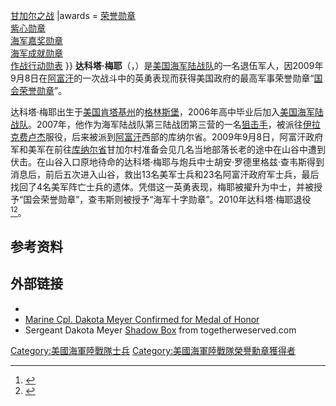 {{Infobox military person
|name = 达科塔·梅耶
|image = [[File:Dakota_Meyer_2.jpg|250px]]
|caption = 
|birth_date = {{Birth date and age|1988|6|26}}
|death_date = 
|birth_place = {{USA}}，[[肯塔基州|肯塔基州]]，[[格林斯堡|格林斯堡]]
|death_place =
|allegiance = [[美国|美国]]
|branch = [[美国海军陆战队|美国海军陆战队]]
|serviceyears  = 2006–2010
|rank = [[中士|中士]]
|unit =战斗支援训练部队（简称ETT）2-8小组
|battles = [[伊拉克战争|伊拉克战争]]<br/>[[阿富汗战争_(2001年)|阿富汗战争]]<br/>{{*}} [[甘加尔之战|甘加尔之战]]
|awards = [[荣誉勋章|荣誉勋章]] <br> [[紫心勋章|紫心勋章]] <br> [[海军嘉奖勋章|海军嘉奖勋章]] <br> [[海军成就勋章|海军成就勋章]] <br> [[作战行动勋表|作战行动勋表]]
}}
'''达科塔·梅耶'''（{{lang-en|Dakota Meyer}}，{{bd|1988年|6月26日||}}）是[[美国海军陆战队|美国海军陆战队]]的一名退伍军人，因2009年9月8日在[[阿富汗|阿富汗]]的一次战斗中的英勇表现而获得美国政府的最高军事荣誉勋章“[[荣誉勋章|国会荣誉勋章]]”。

达科塔·梅耶出生于[[美国|美国]][[肯塔基州|肯塔基州]]的[[格林斯堡|格林斯堡]]，2006年高中毕业后加入[[美国海军陆战队|美国海军陆战队]]。2007年，他作为海军陆战队第三陆战团第三营的一名[[狙击手|狙击手]]，被派往[[伊拉克|伊拉克]][[费卢杰|费卢杰]]服役，后来被派到[[阿富汗|阿富汗]]西部的库纳尔省。2009年9月8日，阿富汗政府军和美军在前往[[库纳尔省|库纳尔省]]甘加尔村准备会见几名当地部落长老的途中在山谷中遭到伏击。在山谷入口原地待命的达科塔·梅耶与炮兵中士胡安·罗德里格兹·查韦斯得到消息后，前后五次进入山谷，救出13名美军士兵和23名阿富汗政府军士兵，最后找回了4名美军阵亡士兵的遗体。凭借这一英勇表现，梅耶被擢升为中士，并被授予“国会荣誉勋章”，查韦斯则被授予“海军十字勋章”。2010年达科塔·梅耶退役<ref>{{cite web | language = zh-cn | publisher = 网易 | title = 达科塔·梅耶：美利坚的新英雄 | url = http://news.163.com/11/1012/01/7G4J9NJU00014AED.html | date = 2011-10-12 | accessdate = 2011-11-08 | archive-date = 2018-08-10 | archive-url = https://web.archive.org/web/20180810000408/http://news.163.com/11/1012/01/7G4J9NJU00014AED.html | dead-url = no }}</ref><ref>{{cite web | language = zh-cn | publisher = 中国网 | title = 救36名战友 美军中士获颁美国最高军事荣誉勋章 | url = http://www.china.com.cn/military/txt/2011-09/15/content_23420237_3.htm | date = 2011-09-15 | accessdate = 2011-11-08 | archive-date = 2012-01-31 | archive-url = https://web.archive.org/web/20120131230512/http://www.china.com.cn/military/txt/2011-09/15/content_23420237_3.htm | dead-url = no }}</ref>。

==参考资料==
{{reflist}}
==外部链接==
{{Commons category|Dakota Meyer}}
*{{Cite news|accessdate=February 20, 2011|url=http://www.marinecorpstimes.com/news/2011/02/marine-ganjgal-reprimand-army-021411w/|title=Reprimands issued for troubled mission|publisher=Marine Corps Times|date=February 11, 2011|author=Lamothe, Dan|deadurl=yes|archiveurl=https://web.archive.org/web/20110714034417/http://www.marinecorpstimes.com/news/2011/02/marine-ganjgal-reprimand-army-021411w/|archivedate=2011年7月14日}}
* [http://www.defensemedianetwork.com/stories/marine-cpl-dakota-meyer-confirmed-for-medal-of-honor/ Marine Cpl. Dakota Meyer Confirmed for Medal of Honor]{{Wayback|url=http://www.defensemedianetwork.com/stories/marine-cpl-dakota-meyer-confirmed-for-medal-of-honor/ |date=20201111232240 }}
* Sergeant Dakota Meyer [http://marines.togetherweserved.com/usmc/servlet/tws.webapp.WebApp?cmd=ShadowBoxProfileByName&displayName=Dakota.Meyer Shadow Box]{{Wayback|url=http://marines.togetherweserved.com/usmc/servlet/tws.webapp.WebApp?cmd=ShadowBoxProfileByName&displayName=Dakota.Meyer |date=20200801102322 }} from togetherweserved.com
[[Category:美國海軍陸戰隊士兵|Category:美國海軍陸戰隊士兵]]
[[Category:美國海軍陸戰隊榮譽勳章獲得者|Category:美國海軍陸戰隊榮譽勳章獲得者]]